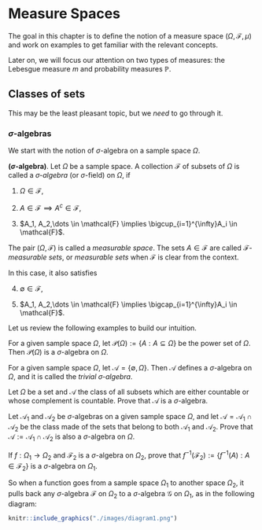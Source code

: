 # Measure Spaces

The goal in this chapter is to define the notion of a measure space
$(\Omega, \mathcal{F}, \mu)$ and work on examples to get familiar with
the relevant concepts.

Later on, we will focus our attention on two types of measures: the
Lebesgue measure $m$ and probability measures $\mathbb{P}$.

## Classes of sets {#sub:algebras}

This may be the least pleasant topic, but we *need* to go through it.

### $\sigma$-algebras

We start with the notion of $\sigma$-algebra on a sample space $\Omega$.

:::{.definition}
**($\sigma$-algebra)**. Let $\Omega$ be a sample space. A collection $\mathcal{F}$ of subsets of
$\Omega$ is called a *$\sigma$-algebra* (or $\sigma$-field) on $\Omega$, if

1.  $\Omega \in \mathcal{F}$,

2.  $A \in \mathcal{F} \implies A^c \in \mathcal{F}$,

3.  $A_1, A_2,\dots \in \mathcal{F} \implies \bigcup_{i=1}^{\infty}A_i \in \mathcal{F}$.

The pair $(\Omega, \mathcal{F})$ is called a *measurable space*. The
sets $A \in \mathcal{F}$ are called *$\mathcal{F}$-measurable sets*, or
*measurable sets* when $\mathcal{F}$ is clear from the context.
:::

In this case, it also satisfies

4.  $\emptyset \in \mathcal{F}$,

5.  $A_1, A_2,\dots \in \mathcal{F} \implies \bigcap_{i=1}^{\infty}A_i \in \mathcal{F}$.

Let us review the following examples to build our intuition.

:::{.example}
For a given sample space $\Omega$, let
$\mathcal{P}(\Omega) := \{A: A \subseteq \Omega\}$ be the power set of
$\Omega$. Then $\mathcal{P}(\Omega)$ is a $\sigma$-algebra on $\Omega$.
:::

:::{.example}
For a given sample space $\Omega$, let
$\mathcal{A} = \{\emptyset, \Omega\}$. Then $\mathcal{A}$ defines a
$\sigma$-algebra on $\Omega$, and it is called the *trivial
$\sigma$-algebra*.
:::

:::{.exercise}
Let $\Omega$ be a set and $\mathcal{A}$ the class of all subsets which
are either countable or whose complement is countable. Prove that
$\mathcal{A}$ is a $\sigma$-algebra.
:::

:::{.exercise}
Let $\mathcal{A}_1$ and $\mathcal{A}_2$ be $\sigma$-algebras on a given
sample space $\Omega$, and let
$\mathcal{A}= \mathcal{A}_1 \cap \mathcal{A}_2$ be the class made of the
sets that belong to both $\mathcal{A}_1$ and $\mathcal{A}_2$. Prove that
$\mathcal{A}:= \mathcal{A}_1 \cap \mathcal{A}_2$ is also a
$\sigma$-algebra on $\Omega$.
:::

:::{.exercise #pullback name="Pull-back"}
If $f : \Omega_1 \to \Omega_2$ and $\mathcal{F}_2$ is a $\sigma$-algebra on
$\Omega_2$, prove that
$f^{-1}(\mathcal{F}_2) := \{ f^{-1}(A): A \in \mathcal{F}_2 \}$ is a
$\sigma$-algebra on $\Omega_1$.
:::

So when a function goes from a sample space $\Omega_1$ to another space
$\Omega_2$, it pulls back any $\sigma$-algebra $\mathcal{F}$ on
$\Omega_2$ to a $\sigma$-algebra $\mathcal{G}$ on $\Omega_1$, as in the
following diagram:
```r
knitr::include_graphics("./images/diagram1.png")
```

